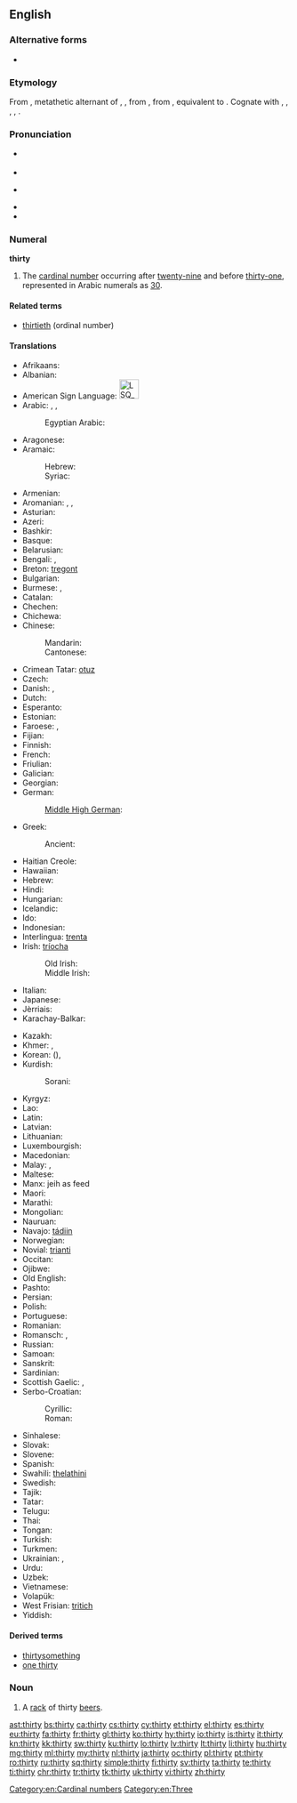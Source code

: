 ==English==

===Alternative forms===
* {{l/en|threety}}

===Etymology===
From {{etyl|enm|en}} {{term|thirty|lang=enm}}, metathetic alternant of {{etyl|enm|en}} {{term|thritti|lang=enm}}, {{term|þrittiȝ|lang=enm}}, from {{etyl|ang|en}} {{term/t|ang|sc=Latinx|þritiġ||thirty}}, from {{etyl|gem-pro|en}} {{term/t|gem-pro|*þrīz tigiwiz||thrity|lit=three tens}}, equivalent to {{suffix|three|ty|lang=en}}. Cognate with {{langname|sco}} {{term|therty|lang=sco}}, {{term|tretty||thirty|lang=sco}}, {{langname|fy}} {{term|tritich||thrity|lang=fy}}, {{langname|nl}} {{term|dertig||thrity|lang=nl}}, {{langname|de}} {{term|dreißig||thirty|lang=de}}.

===Pronunciation===
* {{a|UK}} {{IPA|/ˈθɜːti/}}
* {{audio|en-uk-thirty.ogg|Audio (UK)}}
* {{a|US}} {{IPA|/ˈθɜɹti/|[ˈθɝɾi]}}
* {{audio|en-us-thirty.ogg|Audio (US)}}
* {{rhymes|ɜː(ɹ)ti}}

===Numeral===
'''thirty'''

# The [[cardinal number]] occurring after [[twenty-nine]] and before [[thirty-one]], represented in Arabic numerals as [[30]].

====Related terms====
* [[thirtieth]] (ordinal number)

====Translations====
{{trans-top|cardinal number}}
* Afrikaans: {{t|af|dertig}}
* Albanian: {{t|sq|tridhjetë}}
* American Sign Language: [[Image:LSQ 30.jpg|35px]]
* Arabic: {{t|ar|ثَلاثِينَ|tr=ṯalāṯīn}}, {{qualifier|only nominative, formal}} {{t|ar|ثَلاثُونَ|tr=ṯalāṯūn}}, {{qualifier|numeral}} {{t|ar|٣٠}}
*: Egyptian Arabic: {{t|arz|تلاتين|tr=talātīn}}
* Aragonese: {{t|an|trenta}}
* Aramaic:
*: Hebrew: {{t|arc|תלתין|tr=tlāthīn|c|sc=Hebr}}
*: Syriac: {{t|arc|ܬܠܬܝܢ|tr=tlāthīn|c|sc=Syrc}}
* Armenian: {{t+|hy|երեսուն}}
* Aromanian: {{t|rup|treidzãts}}, {{t|rup|treidzãtsi}}, {{t|rup|tridzãts}}
* Asturian: {{t+|ast|trenta}}
* Azeri: {{t+|az|otuz}}
* Bashkir: {{t|ba|утыҙ|sc=Cyrl}}
* Basque: {{t+|eu|hogeita hamar}}
* Belarusian: {{t|be|трыццаць|tr=trýccacʹ|sc=Cyrl}}
* Bengali: {{t|bn|ত্রিশ|tr=trish|sc=Beng}}, {{t|bn|তিরিশ|tr=tirish|sc=Beng}}
* Breton: [[tregont]]
* Bulgarian: {{t|bg|тридесет|tr=trídeset|sc=Cyrl}}
* Burmese: {{t|my|သုံးဆယ်|tr=thon:zè|sc=Mymr}}, {{qualifier|numeral}} {{t|my|၃၀|sc=Mymr}}
* Catalan: {{t+|ca|trenta}}
* Chechen: {{t|ce|ткъе итт|tr=tqe itt}}
* Chichewa: {{t|ny|makumi atatu}}
* Chinese:
*: Mandarin: {{t+|cmn|三十|tr=sānshí|sc=Hani}}
*: Cantonese: {{t|yue|卅|tr=sā<sup>1</sup>|sc=Hani}}
* Crimean Tatar: [[otuz#Crimean Tatar|otuz]]
* Czech: {{t+|cs|třicet}}
* Danish: {{t+|da|tredive}}, {{t|da|tredve}}
* Dutch: {{t+|nl|dertig|f}}
* Esperanto: {{t+|eo|tridek}}
* Estonian: {{t+|et|kolmkümmend}}
* Faroese: {{t|fo|tretivu}}, {{t|fo|tríati}}
* Fijian: {{t|fj|tolu saga vulu}}
* Finnish: {{t+|fi|kolmekymmentä}}
* French: {{t+|fr|trente|m}}
* Friulian: {{t|fur|trente}}
* Galician: {{t+|gl|trinta}}
* Georgian: {{t|ka|ოცდაათი}}
* German: {{t+|de|dreißig|f}}
*: [[Middle High German]]: {{t|gmh|drīȥic}}
* Greek: {{t+|el|τριάντα}}
*: Ancient: {{t|grc|τριάκοντα}}
* Haitian Creole: {{t|ht|trant}}
* Hawaiian: {{t|haw|kanakolu}}
* Hebrew: {{t|he|שְׁלוֹשִׁים|m|f|tr=shloshím}}
* Hindi: {{t+|hi|तीस|tr=tīs}}
* Hungarian: {{t+|hu|harminc}}
* Icelandic: {{t+|is|þrjátíu}}
* Ido: {{t+|io|triadek}}
* Indonesian: {{t|id|tiga puluh}}
* Interlingua: [[trenta]]
* Irish: [[tríocha]]
*: Old Irish: {{t|sga|trícho}}
*: Middle Irish: {{t|mga|trícha}}
* Italian: {{t+|it|trenta}}
* Japanese: {{t+|ja|三十|tr=さんじゅう, sanjū|sc=Jpan}}
* Jèrriais: {{t|roa-jer|trente}}
* Karachay-Balkar: {{t|krc|отуз|tr=otuz|sc=Cyrl}}
{{trans-mid}}
* Kazakh: {{t+|kk|отыз|tr=otız|sc=Cyrl}}
* Khmer: {{t+|km|សាមសិប|tr=saam səp|sc=Khmr}}, {{qualifier|numeral}} {{l|km|៣០}}
* Korean: {{t+|ko|삼십|tr=samsip|sc=Kore}} ({{t+|ko|三十|sc=Kore}}), {{t+|ko|서른|tr=seoreun|sc=Kore}}
* Kurdish:
*: Sorani: {{t+|ku|سی|sc=ku-Arab}}
* Kyrgyz: {{t|ky|отуз|tr=otuz|sc=Cyrl}}
* Lao: {{t|lo|ສາມສິບ|tr=săːm síp|sc=Laoo}}
* Latin: {{t|la|triginta|alt=trīgintaː}}
* Latvian: {{t+|lv|trīsdesmit}}
* Lithuanian: {{t+|lt|trisdešimt}}
* Luxembourgish: {{t|lb|drësseg}}
* Macedonian: {{t|mk|триесет|tr=tríeset}}
* Malay: {{t|ms|tiga puluh}}, {{t|ms|telu puluh}}
* Maltese: {{t|mt|tlettin}}
* Manx: jeih as feed
* Maori: {{t+|mi|toru tekau}}
* Marathi: {{t|mr|तीस|tr=tīsa|sc=Deva}}
* Mongolian: {{t|mn|гуч|tr=guč|sc=Cyrl}}
* Nauruan: {{t|na|ama}}
* Navajo: [[tádiin]]
* Norwegian: {{t|no|tredve}}
* Novial: [[trianti]]
* Occitan: {{t+|oc|trenta}}
* Ojibwe: {{t|oj|nisimidana}}
* Old English: {{t|ang|þrītiġ}}
* Pashto: {{t|ps|دیرش|tr=dērš|sc=ps-Arab}}
* Persian: {{t+|fa|سی|tr=si}}
* Polish: {{t+|pl|trzydzieści}}
* Portuguese: {{t+|pt|trinta}}
* Romanian: {{t+|ro|treizeci}}
* Romansch: {{t|rm|trenta}}, {{t|rm|trainta}}
* Russian: {{t+|ru|три́дцать}}
* Samoan: {{t|sm|tolugafulu}}
* Sanskrit: {{t|sa|त्रिंशत्|tr=triṁśat}}
* Sardinian: {{t|sc|trinta}}
* Scottish Gaelic: {{qualifier|old system}} {{t|gd|[[deug]] [[air fhichead]]}}, {{qualifier|new system}} {{t|gd|trìthead}}
* Serbo-Croatian:
*: Cyrillic: {{t|sh|тридесет}}
*: Roman: {{t|sh|trideset}}
* Sinhalese: {{t|si|තිහ|tr=thiha|sc=Sinh}}
* Slovak: {{t|sk|tridsať}}
* Slovene: {{t+|sl|trideset}}
* Spanish: {{t+|es|treinta}}
* Swahili: [[thelathini]]
* Swedish: {{t+|sv|trettio}}
* Tajik: {{t|tg|си|tr=si|sc=Cyrl}}
* Tatar: {{t+|tt|утыз|tr=utız|sc=Cyrl}}
* Telugu: {{t|te|ముప్ఫై|tr=mupphai}}
* Thai: {{t|th|สามสิบ|tr=săam sìp|sc=Thai}}
* Tongan: {{t|to|tolungofulu}}
* Turkish: {{t+|tr|otuz}}
* Turkmen: {{t+|tk|otuz}}
* Ukrainian: {{t+|uk|тридцять|tr=trýdcjatʹ|sc=Cyrl}}, {{t|uk|трийцять|tr=trýjcjatʹ|sc=Cyrl}}
* Urdu: {{t|ur|تیس|tr=tīs}}
* Uzbek: {{t|uz|o'ttiz}}
* Vietnamese: {{t|vi|ba mươi}}
* Volapük: {{t+|vo|kildeg}}
* West Frisian: [[tritich]]
* Yiddish: {{t|yi|דרייַסיק|tr=draysik}}
{{trans-bottom}}

====Derived terms====
* [[thirtysomething]]
* [[one thirty]]

===Noun===
{{en-noun|thirties}}

# {{context|slang|lang=en}} A [[rack]] of thirty [[beer]]s.

[[Category:en:Cardinal numbers]]
[[Category:en:Three]]

[[ast:thirty]]
[[bs:thirty]]
[[ca:thirty]]
[[cs:thirty]]
[[cy:thirty]]
[[et:thirty]]
[[el:thirty]]
[[es:thirty]]
[[eu:thirty]]
[[fa:thirty]]
[[fr:thirty]]
[[gl:thirty]]
[[ko:thirty]]
[[hy:thirty]]
[[io:thirty]]
[[is:thirty]]
[[it:thirty]]
[[kn:thirty]]
[[kk:thirty]]
[[sw:thirty]]
[[ku:thirty]]
[[lo:thirty]]
[[lv:thirty]]
[[lt:thirty]]
[[li:thirty]]
[[hu:thirty]]
[[mg:thirty]]
[[ml:thirty]]
[[my:thirty]]
[[nl:thirty]]
[[ja:thirty]]
[[oc:thirty]]
[[pl:thirty]]
[[pt:thirty]]
[[ro:thirty]]
[[ru:thirty]]
[[sq:thirty]]
[[simple:thirty]]
[[fi:thirty]]
[[sv:thirty]]
[[ta:thirty]]
[[te:thirty]]
[[ti:thirty]]
[[chr:thirty]]
[[tr:thirty]]
[[tk:thirty]]
[[uk:thirty]]
[[vi:thirty]]
[[zh:thirty]]